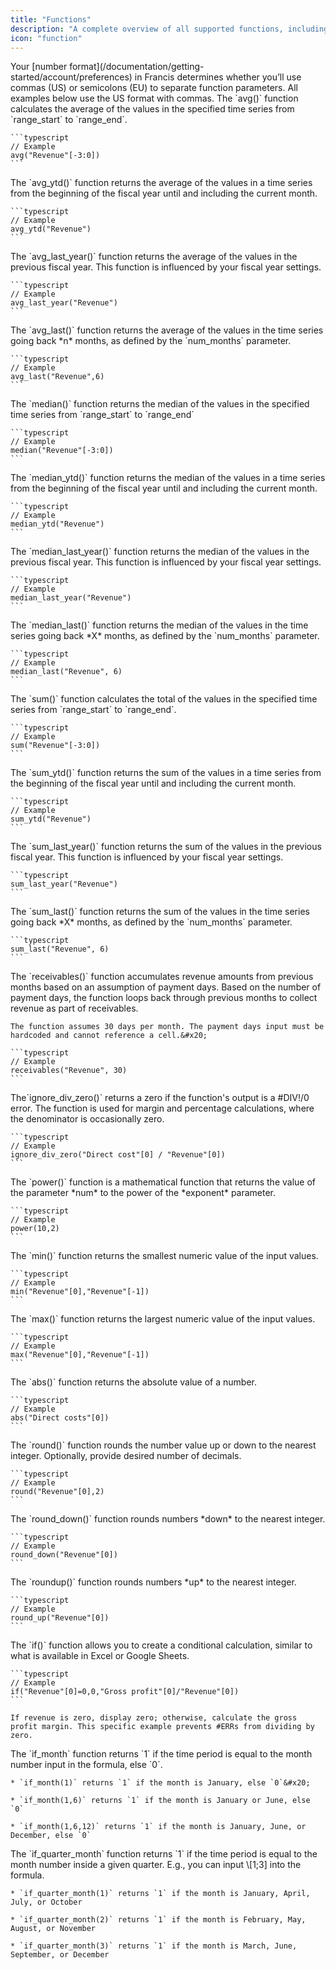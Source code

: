 ```yaml
---
title: "Functions"
description: "A complete overview of all supported functions, including example use cases."
icon: "function"
---
```


<Tip>
  Your [number format](/documentation/getting-started/account/preferences) in Francis determines whether you’ll use commas (US) or semicolons (EU) to separate function parameters. All examples below use the US format with commas.
</Tip>

<AccordionGroup>
  <Accordion title="avg(&#x22;row_name&#x22;[range_start:range_end])" defaultOpen={false}>
    The `avg()` function calculates the average of the values in the specified time series from `range_start` to `range_end`.

    ```typescript
    // Example
    avg("Revenue"[-3:0])
    ```
  </Accordion>

  <Accordion title="avg_ytd(&#x22;row_name&#x22;)" defaultOpen={false}>
    The `avg_ytd()` function returns the average of the values in a time series from the beginning of the fiscal year until and including the current month.&#x20;

    ```typescript
    // Example 
    avg_ytd("Revenue")
    ```
  </Accordion>

  <Accordion title="avg_last_year(&#x22;row_name&#x22;)" defaultOpen={false}>
    The `avg_last_year()` function returns the average of the values in the previous fiscal year. This function is influenced by your fiscal year settings.

    ```typescript
    // Example
    avg_last_year("Revenue")
    ```
  </Accordion>

  <Accordion title="avg_last(&#x22;row_name&#x22;,num_months)" defaultOpen={false}>
    The `avg_last()` function returns the average of the values in the time series going back *n* months, as defined by the `num_months` parameter.

    ```typescript
    // Example
    avg_last("Revenue",6)
    ```
  </Accordion>

  <Accordion title="median(&#x22;row_name&#x22;[range_start:range_end])" defaultOpen={false}>
    The `median()` function returns the median of the values in the specified time series from `range_start` to `range_end`

    ```typescript
    // Example
    median("Revenue"[-3:0])
    ```
  </Accordion>

  <Accordion title="median_ytd(&#x22;row_name&#x22;)" defaultOpen={false}>
    The `median_ytd()` function returns the median of the values in a time series from the beginning of the fiscal year until and including the current month.

    ```typescript
    // Example
    median_ytd("Revenue")
    ```
  </Accordion>

  <Accordion title="median_last_year(&#x22;row_name&#x22;)" defaultOpen={false}>
    The `median_last_year()` function returns the median of the values in the previous fiscal year. This function is influenced by your fiscal year settings.

    ```typescript
    // Example
    median_last_year("Revenue")
    ```
  </Accordion>

  <Accordion title="median_last(&#x22;row_name&#x22;, num_months)" defaultOpen={false}>
    The `median_last()` function returns the median of the values in the time series going back *X* months, as defined by the `num_months` parameter.

    ```typescript
    // Example
    median_last("Revenue", 6)
    ```
  </Accordion>

  <Accordion title="sum(&#x22;row_name&#x22;[range_start:range_end])" defaultOpen={false}>
    The `sum()` function calculates the total of the values in the specified time series from `range_start` to `range_end`.

    ```typescript
    // Example
    sum("Revenue"[-3:0])
    ```
  </Accordion>

  <Accordion title="sum_ytd(&#x22;row_name&#x22;)" defaultOpen={false}>
    The `sum_ytd()` function returns the sum of the values in a time series from the beginning of the fiscal year until and including the current month.&#x20;

    ```typescript
    // Example
    sum_ytd("Revenue")
    ```
  </Accordion>

  <Accordion title="sum_last_year(&#x22;row_name&#x22;)" defaultOpen={false}>
    The `sum_last_year()` function returns the sum of the values in the previous fiscal year. This function is influenced by your fiscal year settings.

    ```typescript
    sum_last_year("Revenue")
    ```
  </Accordion>

  <Accordion title="sum_last(&#x22;row_name&#x22;, num_month)" defaultOpen={false}>
    The `sum_last()` function returns the sum of the values in the time series going back *X* months, as defined by the `num_months` parameter.

    ```typescript
    sum_last("Revenue", 6)
    ```
  </Accordion>

  <Accordion title="receivables(&#x22;row_name&#x22;, payment_days)" defaultOpen={false}>
    The `receivables()` function accumulates revenue amounts from previous months based on an assumption of payment days. Based on the number of payment days, the function loops back through previous months to collect revenue as part of receivables.&#x20;

    The function assumes 30 days per month. The payment days input must be hardcoded and cannot reference a cell.&#x20;

    ```typescript
    // Example
    receivables("Revenue", 30)
    ```
  </Accordion>

  <Accordion title="ignore_div_zero(a/b)" defaultOpen={false}>
    The`ignore_div_zero()` returns a zero if the function's output is a #DIV!/0 error. The function is used for margin and percentage calculations, where the denominator is occasionally zero.

    ```typescript
    // Example
    ignore_div_zero("Direct cost"[0] / "Revenue"[0])
    ```
  </Accordion>

  <Accordion title="power(num, exponent)" defaultOpen={false}>
    The `power()` function is a mathematical function that returns the value of the parameter *num* to the power of the *exponent* parameter.

    ```typescript
    // Example
    power(10,2)
    ```
  </Accordion>

  <Accordion title="min(a,b)" defaultOpen={false}>
    The `min()` function returns the smallest numeric value of the input values.

    ```typescript
    // Example
    min("Revenue"[0],"Revenue"[-1])
    ```
  </Accordion>

  <Accordion title="max(a,b)" defaultOpen={false}>
    The `max()` function returns the largest numeric value of the input values.

    ```typescript
    // Example
    max("Revenue"[0],"Revenue"[-1])
    ```
  </Accordion>

  <Accordion title="abs(num)" defaultOpen={false}>
    The `abs()` function returns the absolute value of a number.

    ```typescript
    // Example
    abs("Direct costs"[0])
    ```
  </Accordion>

  <Accordion title="round(num, decimals)" defaultOpen={false}>
    The `round()` function rounds the number value up or down to the nearest integer. Optionally, provide desired number of decimals.

    ```typescript
    // Example
    round("Revenue"[0],2)
    ```
  </Accordion>

  <Accordion title="round_down(num)" defaultOpen={false}>
    The `round_down()` function rounds numbers *down* to the nearest integer.

    ```typescript
    // Example
    round_down("Revenue"[0])
    ```
  </Accordion>

  <Accordion title="round_up(num)" defaultOpen={false}>
    The `roundup()` function rounds numbers *up* to the nearest integer.

    ```typescript
    // Example
    round_up("Revenue"[0])
    ```
  </Accordion>

  <Accordion title="if(condition, value_if_true, value_if_false)" defaultOpen={false}>
    The `if()` function allows you to create a conditional calculation, similar to what is available in Excel or Google Sheets.

    ```typescript
    // Example
    if("Revenue"[0]=0,0,"Gross profit"[0]/"Revenue"[0])
    ```

    If revenue is zero, display zero; otherwise, calculate the gross profit margin. This specific example prevents #ERRs from dividing by zero.
  </Accordion>

  <Accordion title="if_month(a,b)" defaultOpen={false}>
    The `if_month` function returns `1` if the time period is equal to the month number input in the formula, else `0`.

    * `if_month(1)` returns `1` if the month is January, else `0`&#x20;

    * `if_month(1,6)` returns `1` if the month is January or June, else `0`

    * `if_month(1,6,12)` returns `1` if the month is January, June, or December, else `0`
  </Accordion>

  <Accordion title="if_quarter_month(num)" defaultOpen={false}>
    The `if_quarter_month` function returns `1` if the time period is equal to the month number inside a given quarter. E.g., you can input \[1;3] into the formula.

    * `if_quarter_month(1)` returns `1` if the month is January, April, July, or October

    * `if_quarter_month(2)` returns `1` if the month is February, May, August, or November

    * `if_quarter_month(3)` returns `1` if the month is March, June, September, or December
  </Accordion>
</AccordionGroup>